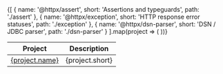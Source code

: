 <table className={'border rounded shadow-lg'}>
    <thead>
    <tr>
        <th className={''}>Project</th>
        <th>Description</th>
    </tr>
    </thead>
    <tbody>
    {[
        { name: '@httpx/assert', short: 'Assertions and typeguards', path: './assert' },
        { name: '@httpx/exception', short: 'HTTP response error statuses', path: './exception' },
        { name: '@httpx/dsn-parser', short: 'DSN / JDBC parser', path: './dsn-parser' }
    ].map(project => (
        <tr key={project.name}>
            <td className={'left-0'}>
                <a href={project.path}>{project.name}</a>
            </td>
            <td>{project.short}</td>
        </tr>
    ))}
    </tbody>
</table>